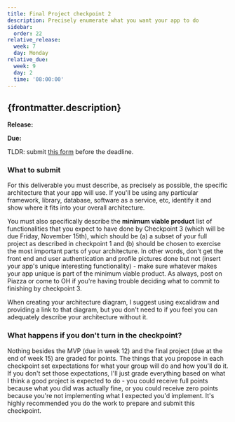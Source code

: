 ```yaml
---
title: Final Project checkpoint 2
description: Precisely enumerate what you want your app to do
sidebar:
  order: 22
relative_release:
  week: 7
  day: Monday
relative_due:
  week: 9
  day: 2
  time: '08:00:00'
---
```



## {frontmatter.description}

**Release:** <DueDate relativeDate={frontmatter.relative_release}  />

**Due:** <DueDate relativeDate={frontmatter.relative_due} />

TLDR: submit [this form](https://forms.gle/9vWfqfpUCJ4p9bBK7) before the deadline.


### What to submit

For this deliverable you must describe, as precisely as possible, the specific architecture that your app will use. If you'll be using any particular framework, library, database, software as a service, etc, identify it and show where it fits into your overall architecture.

You must also specifically describe the **minimum viable product** list of functionalities that you expect to have done by Checkpoint 3 (which will be due Friday, November 15th), which should be (a) a subset of your full project as described in checkpoint 1 and (b) should be chosen to exercise the most important parts of your architecture. In other words, don't get the front end and user authentication and profile pictures done but not (insert your app's unique interesting functionality) - make sure whatever makes your app unique is part of the minimum viable product. As always, post on Piazza or come to OH if you're having trouble deciding what to commit to finishing by checkpoint 3.

When creating your architecture diagram, I suggest using excalidraw and providing a link to that diagram, but you don't need to if you feel you can adequately describe your architecture without it.


### What happens if you don't turn in the checkpoint?

Nothing besides the MVP (due in week 12) and the final project (due at the end
of week 15) are graded for points. The things that you propose in each
checkpoint set expectations for what your group will do and how you'll do it. If
you don't set those expectations, I'll just grade everything based on what I
think a good project is expected to do - you could receive full points because
what you did was actually fine, or you could receive zero points because you're
not implementing what I expected you'd implement. It's highly recommended you do
the work to prepare and submit this checkpoint.
